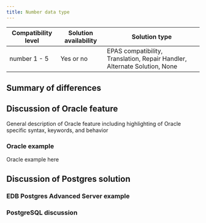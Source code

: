 ```yaml
---
title: Number data type
---
```


| Compatibility level  | Solution availability | Solution type |
|----------------------|-----------------------|---------------|
| number 1 - 5         |    Yes or no          | EPAS compatibility, Translation, Repair Handler, Alternate Solution, None |

## Summary of differences

## Discussion of Oracle feature

General description of Oracle feature including highlighting of Oracle specific syntax, keywords, and behavior

### Oracle example

Oracle example here

## Discussion of Postgres solution

### EDB Postgres Advanced Server example

### PostgreSQL discussion

